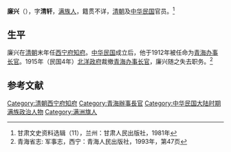 {{Hatnote|这是[[满族人名|满族传统命名]]，只称名而不与姓氏连用。}}
'''廉兴'''（{{bd|?||?|}}），字'''清轩'''，[[满族人|满族人]]，籍贯不详，[[清朝|清朝]]及[[中华民国|中华民国]]官员。<ref>甘肃文史资料选辑（11），兰州：甘肃人民出版社，1981年</ref>

==生平==
廉兴在[[清朝|清朝]]末年任[[西宁府|西宁府]][[知府|知府]]。[[中华民国|中华民国]]成立后，他于1912年被任命为[[青海办事长官|青海办事长官]]。1915年（民国4年）[[北洋政府|北洋政府]]裁撤[[青海办事长官|青海办事长官]]，廉兴随之失去职务。<ref>青海省志: 军事志，西宁：青海人民出版社，1993年，第47页</ref>

==参考文献==
{{reflist}}

{{办事长官|青}}
{{青海行政长官}}
{{中國政治人物小作品}}
{{DEFAULTSORT:Lian廉}}
[[Category:清朝西宁府知府|Category:清朝西宁府知府]]
[[Category:青海辦事長官|Category:青海辦事長官]]
[[Category:中华民国大陆时期满族政治人物|Category:中华民国大陆时期满族政治人物]]
[[Category:满洲旗人|Category:满洲旗人]]